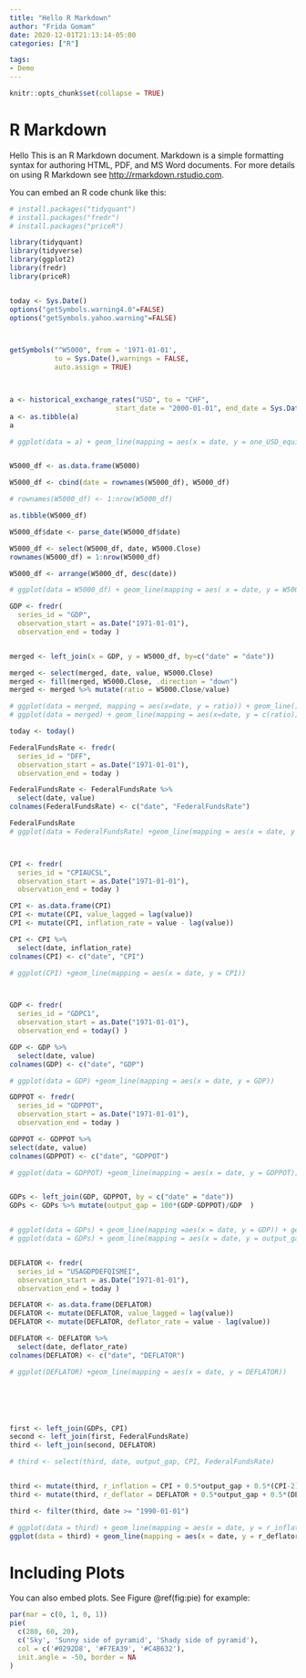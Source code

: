 ```yaml
---
title: "Hello R Markdown"
author: "Frida Gomam"
date: 2020-12-01T21:13:14-05:00
categories: ["R"]

tags:
- Demo
---
```


```r
knitr::opts_chunk$set(collapse = TRUE)
```

# R Markdown
Hello
This is an R Markdown document. Markdown is a simple formatting syntax for authoring HTML, PDF, and MS Word documents. For more details on using R Markdown see <http://rmarkdown.rstudio.com>.

You can embed an R code chunk like this:

```r
# install.packages("tidyquant")
# install.packages("fredr")
# install.packages("priceR")

library(tidyquant)
library(tidyverse)
library(ggplot2)
library(fredr)
library(priceR)


today <- Sys.Date()
options("getSymbols.warning4.0"=FALSE)
options("getSymbols.yahoo.warning"=FALSE)



getSymbols("^W5000", from = '1971-01-01',
           to = Sys.Date(),warnings = FALSE,
           auto.assign = TRUE)



a <- historical_exchange_rates("USD", to = "CHF",
                          start_date = "2000-01-01", end_date = Sys.Date())
a <- as.tibble(a)
a

# ggplot(data = a) + geom_line(mapping = aes(x = date, y = one_USD_equivalent_to_x_CHF))


W5000_df <- as.data.frame(W5000)

W5000_df <- cbind(date = rownames(W5000_df), W5000_df)

# rownames(W5000_df) <- 1:nrow(W5000_df)

as.tibble(W5000_df)

W5000_df$date <- parse_date(W5000_df$date)

W5000_df <- select(W5000_df, date, W5000.Close)
rownames(W5000_df) = 1:nrow(W5000_df)

W5000_df <- arrange(W5000_df, desc(date))

# ggplot(data = W5000_df) + geom_line(mapping = aes( x = date, y = W5000.Close ) )

GDP <- fredr(
  series_id = "GDP",
  observation_start = as.Date("1971-01-01"),
  observation_end = today ) 


merged <- left_join(x = GDP, y = W5000_df, by=c("date" = "date"))

merged <- select(merged, date, value, W5000.Close)
merged <- fill(merged, W5000.Close, .direction = "down")
merged <- merged %>% mutate(ratio = W5000.Close/value)

# ggplot(data = merged, mapping = aes(x=date, y = ratio)) + geom_line() + geom_smooth(method = "gam", se = FALSE) + ylim(0, 2)
# ggplot(data = merged) + geom_line(mapping = aes(x=date, y = c(ratio))) +  geom_line(mapping = aes(x=date, y = c(value))) + geom_line(aes(x = date, y = W5000.Close), color = "blue") 

today <- today()

FederalFundsRate <- fredr(
  series_id = "DFF",
  observation_start = as.Date("1971-01-01"),
  observation_end = today ) 

FederalFundsRate <- FederalFundsRate %>% 
  select(date, value) 
colnames(FederalFundsRate) <- c("date", "FederalFundsRate")

FederalFundsRate
# ggplot(data = FederalFundsRate) +geom_line(mapping = aes(x = date, y = FederalFundsRate)) 



CPI <- fredr(
  series_id = "CPIAUCSL",
  observation_start = as.Date("1971-01-01"),
  observation_end = today ) 

CPI <- as.data.frame(CPI)
CPI <- mutate(CPI, value_lagged = lag(value))
CPI <- mutate(CPI, inflation_rate = value - lag(value))

CPI <- CPI %>% 
  select(date, inflation_rate) 
colnames(CPI) <- c("date", "CPI")

# ggplot(CPI) +geom_line(mapping = aes(x = date, y = CPI)) 



GDP <- fredr(
  series_id = "GDPC1",
  observation_start = as.Date("1971-01-01"),
  observation_end = today() ) 

GDP <- GDP %>% 
  select(date, value) 
colnames(GDP) <- c("date", "GDP")

# ggplot(data = GDP) +geom_line(mapping = aes(x = date, y = GDP)) 

GDPPOT <- fredr(
  series_id = "GDPPOT",
  observation_start = as.Date("1971-01-01"),
  observation_end = today ) 

GDPPOT <- GDPPOT %>% 
select(date, value) 
colnames(GDPPOT) <- c("date", "GDPPOT")

# ggplot(data = GDPPOT) +geom_line(mapping = aes(x = date, y = GDPPOT)) 


GDPs <- left_join(GDP, GDPPOT, by = c("date" = "date"))
GDPs <- GDPs %>% mutate(output_gap = 100*(GDP-GDPPOT)/GDP  )


# ggplot(data = GDPs) + geom_line(mapping =aes(x = date, y = GDP)) + geom_line(mapping =aes(x = date, y = GDPPOT, color = "red")) 
# ggplot(data = GDPs) + geom_line(mapping = aes(x = date, y = output_gap))


DEFLATOR <- fredr(
  series_id = "USAGDPDEFQISMEI",
  observation_start = as.Date("1971-01-01"),
  observation_end = today ) 

DEFLATOR <- as.data.frame(DEFLATOR)
DEFLATOR <- mutate(DEFLATOR, value_lagged = lag(value))
DEFLATOR <- mutate(DEFLATOR, deflator_rate = value - lag(value))

DEFLATOR <- DEFLATOR %>% 
  select(date, deflator_rate) 
colnames(DEFLATOR) <- c("date", "DEFLATOR")

# ggplot(DEFLATOR) +geom_line(mapping = aes(x = date, y = DEFLATOR)) 






first <- left_join(GDPs, CPI)
second <- left_join(first, FederalFundsRate)
third <- left_join(second, DEFLATOR)

# third <- select(third, date, output_gap, CPI, FederalFundsRate)


third <- mutate(third, r_inflation = CPI + 0.5*output_gap + 0.5*(CPI-2) + 2)
third <- mutate(third, r_deflator = DEFLATOR + 0.5*output_gap + 0.5*(DEFLATOR-2) + 2)

third <- filter(third, date >= "1990-01-01")

# ggplot(data = third) + geom_line(mapping = aes(x = date, y = r_inflation)) + geom_line(mapping = aes(x = date, y = FederalFundsRate, color = "red"))
ggplot(data = third) + geom_line(mapping = aes(x = date, y = r_deflator)) + geom_line(mapping = aes(x = date, y = FederalFundsRate, color = "red"))

```


# Including Plots

You can also embed plots. See Figure \@ref(fig:pie) for example:

```r
par(mar = c(0, 1, 0, 1))
pie(
  c(280, 60, 20),
  c('Sky', 'Sunny side of pyramid', 'Shady side of pyramid'),
  col = c('#0292D8', '#F7EA39', '#C4B632'),
  init.angle = -50, border = NA
)
```
